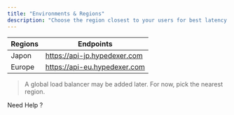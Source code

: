 ```yaml
---
title: "Environments & Regions"
description: "Choose the region closest to your users for best latency. Both regions expose the same paths and parameters."
---
```


| Regions | Endpoints                    |
| ------- | ---------------------------- |
| Japon   | https://api-jp.hypedexer.com |
| Europe  | https://api-eu.hypedexer.com |

> A global load balancer may be added later. For now, pick the nearest region.

Need Help ?

<Columns cols={2}>
  <Card title="Telegram" icon="telegram" href="https://t.me/hypedexer">
    
  </Card>
  <Card title="Discord" icon="discord" href="https://discord.com/invite/cbKncMeZ52">
    
  </Card>
  <Card title="Email" icon="envelope" href="mailto:contact@hypedexer.com">
    
  </Card>
  <Card title="X" icon="twitter" href="https://x.com/hypedexer">
    
  </Card>
</Columns>